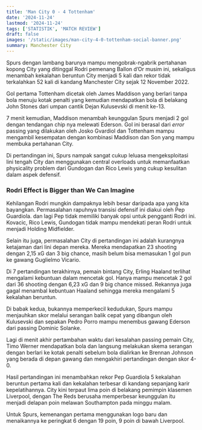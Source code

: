 ```yaml
---
title: 'Man City 0 - 4 Tottenham'
date: '2024-11-24'
lastmod: '2024-11-24'
tags: ['STATISTIK', 'MATCH REVIEW']
draft: false
images: '/static/images/man-city-4-0-tottenham-social-banner.png'
summary: Manchester City
---
```


Spurs dengan lambang barunya mampu mengobrak-ngabrik pertahanan kopong City yang ditinggal Rodri pemenang Ballon d’Or musim ini,
sekaligus menambah kekalahan beruntun City menjadi 5 kali dan rekor tidak terkalahkan 52 kali di kandang Manchester City sejak 12 November 2022.

<MatchStats match_id={1821327} />

Gol pertama Tottenham dicetak oleh James Maddison yang berlari tanpa bola menuju kotak penalti yang kemudian mendapatkan bola
di belakang John Stones dari umpan cantik Dejan Kulusevski di menit ke-13.

7 menit kemudian, Maddison menambah keunggulan Spurs menjadi 2 gol dengan tendangan chip nya melewati Ederson.
Gol ini berasal dari *error* passing yang dilakukan oleh Josko Gvardiol dan Tottenham mampu mengambil kesempatan dengan kombinasi Maddison dan Son yang mampu membuka pertahanan City.

<PassingNetwork match_id={1821327} />

Di pertandingan ini, Spurs nampak sangat cukup leluasa mengeksploitasi lini tengah City dan menggunakan central overloads untuk
memanfaatkan physicality problem dari Gundogan dan Rico Lewis yang cukup kesulitan dalam aspek defensif.

### Rodri Effect is Bigger than We Can Imagine

Kehilangan Rodri mungkin dampaknya lebih besar daripada apa yang kita bayangkan.
Permasalahan rapuhnya transisi defensif ini diakui oleh Pep Guardiola.
dan lagi Pep tidak memiliki banyak opsi untuk pengganti Rodri ini. Kovacic, Rico Lewis, Gundogan tidak mampu
mendekati peran Rodri untuk menjadi Holding Midfielder.

<XGMatchStory match_id={1821327} />

Selain itu juga, permasalahan City di pertandingan ini adalah kurangnya ketajaman dari lini depan mereka.
Mereka mendapatkan 23 shooting dengan 2,15 xG dan 3 big chance, masih belum bisa memasukan 1 gol pun ke gawang Guglielmo Vicario.

Di 7 pertandingan terakhirnya, pemain bintang City, Erling Haaland terlihat mengalami kebuntuan dalam mencetak gol.
Hanya mampu mencetak 2 gol dari 36 shooting dengan 6,23 xG dan 9 big chance missed. Rekannya juga gagal menambal kebuntuan Haaland sehingga mereka mengalami
5 kekalahan beruntun.

<Chalkboard match_id={1821327} />

Di babak kedua, bukannya memperkecil kedudukan, Spurs mampu menjauhkan skor melalui serangan balik cepat yang dibangun oleh Kulusevski
dan sepakan Pedro Porro mampu menembus gawang Ederson dari passing Dominic Solanke.

Lagi di menit akhir pertambahan waktu dari kesalahan passing pemain City, Timo Werner mendapatkan bola dan langsung melakukan skema serangan dengan berlari
ke kotak penalti sebelum bola dialirkan ke Brennan Johnson
yang berada di depan gawang dan mengakhiri pertandingan dengan skor 4-0.


<TouchHeatmaps match_id={1821327} />


Hasil pertandingan ini menambahkan rekor Pep Guardiola 5 kekalahan beruntun pertama kali dan kekalahan terbesar di kandang sepanjang karir kepelatihannya.
City kini terpaut lima poin di belakang pemimpin klasemen Liverpool, dengan The Reds berusaha memperbesar keunggulan itu menjadi delapan poin melawan Southampton pada minggu malam.

Untuk Spurs, kemenangan pertama menggunakan logo baru dan menaikannya ke peringkat 6 dengan 19 poin, 9 poin di bawah Liverpool.